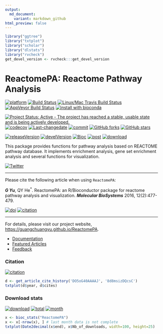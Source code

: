 ```yaml
---
output:
  md_document:
    variant: markdown_github
html_preview: false
---
```



```r
library("ggtree") 
library("txtplot")
library("scholar")
library("dlstats")
library("rvcheck") 
get_devel_version <- rvcheck:::get_devel_version
```

# ReactomePA: Reactome Pathway Analysis

[![platform](http://www.bioconductor.org/shields/availability/devel/ReactomePA.svg)](https://www.bioconductor.org/packages/devel/bioc/html/ReactomePA.html#archives)
[![Build Status](http://www.bioconductor.org/shields/build/devel/bioc/ReactomePA.svg)](https://bioconductor.org/checkResults/devel/bioc-LATEST/ReactomePA/)
[![Linux/Mac Travis Build Status](https://img.shields.io/travis/GuangchuangYu/ReactomePA/master.svg?label=Mac%20OSX%20%26%20Linux)](https://travis-ci.org/GuangchuangYu/ReactomePA)
[![AppVeyor Build Status](https://img.shields.io/appveyor/ci/Guangchuangyu/ReactomePA/master.svg?label=Windows)](https://ci.appveyor.com/project/GuangchuangYu/ReactomePA)
[![install with bioconda](https://img.shields.io/badge/install%20with-bioconda-green.svg?style=flat)](http://bioconda.github.io/recipes/bioconductor-reactomepa/README.html)

[![Project Status: Active - The project has reached a stable, usable state and is being actively developed.](http://www.repostatus.org/badges/latest/active.svg)](http://www.repostatus.org/#active)
[![codecov](https://codecov.io/gh/GuangchuangYu/ReactomePA/branch/master/graph/badge.svg)](https://codecov.io/gh/GuangchuangYu/ReactomePA/)
[![Last-changedate](https://img.shields.io/badge/last%20change-`r gsub('-', '--', Sys.Date())`-green.svg)](https://github.com/GuangchuangYu/ReactomePA/commits/master)
[![commit](http://www.bioconductor.org/shields/commits/bioc/ReactomePA.svg)](https://www.bioconductor.org/packages/devel/bioc/html/ReactomePA.html#svn_source)
[![GitHub forks](https://img.shields.io/github/forks/GuangchuangYu/ReactomePA.svg)](https://github.com/GuangchuangYu/ReactomePA/network) 
[![GitHub stars](https://img.shields.io/github/stars/GuangchuangYu/ReactomePA.svg)](https://github.com/GuangchuangYu/ReactomePA/stargazers) 


[![releaseVersion](https://img.shields.io/badge/release%20version-`r check_bioc("ReactomePA")$latest_version`-green.svg?style=flat)](https://bioconductor.org/packages/ReactomePA)
[![develVersion](https://img.shields.io/badge/devel%20version-`r get_devel_version("GuangchuangYu/ReactomePA")`-green.svg?style=flat)](https://github.com/GuangchuangYu/ReactomePA)
[![Bioc](http://www.bioconductor.org/shields/years-in-bioc/ReactomePA.svg)](https://www.bioconductor.org/packages/devel/bioc/html/ReactomePA.html#since)
[![post](http://www.bioconductor.org/shields/posts/ReactomePA.svg)](https://support.bioconductor.org/t/ReactomePA/)
[![download](http://www.bioconductor.org/shields/downloads/ReactomePA.svg)](https://bioconductor.org/packages/stats/bioc/ReactomePA/)


This package provides functions for pathway analysis based on REACTOME pathway database. It implements enrichment analysis, gene set enrichment analysis and several functions for visualization.

[![Twitter](https://img.shields.io/twitter/url/https/github.com/GuangchuangYu/ReactomePA.svg?style=social)](https://twitter.com/intent/tweet?hashtags=ReactomePA&url=https://guangchuangyu.github.io/ReactomePA)

------------------------------------------------------------------------

Please cite the following article when using `ReactomePA`: 

__*G Yu*__, QY He^\*^. ReactomePA: an R/Bioconductor package for reactome pathway analysis and visualization. __*Molecular BioSystems*__ 2016, 12(2):477-479.

[![doi](https://img.shields.io/badge/doi-10.1039/c5mb00663e-green.svg?style=flat)](http://dx.doi.org/10.1039/c5mb00663e)
[![citation](https://img.shields.io/badge/cited%20by-`r sum(get_article_cite_history('DO5oG40AAAAJ', '8d8msizDQcsC')$cites)`-green.svg?style=flat)](https://scholar.google.com.hk/scholar?oi=bibs&hl=en&cites=3311691878690959578)

------------------------------------------------------------------------

For details, please visit our project website, <https://guangchuangyu.github.io/ReactomePA>.

+ [Documentation](https://guangchuangyu.github.io/ReactomePA/documentation/)
+ [Featured Articles](https://guangchuangyu.github.io/ReactomePA/featuredArticles/)
+ [Feedback](https://guangchuangyu.github.io/ReactomePA/#feedback)

### Citation 

[![citation](https://img.shields.io/badge/cited%20by-`r sum(get_article_cite_history('DO5oG40AAAAJ', '8d8msizDQcsC')$cites)`-green.svg?style=flat)](https://scholar.google.com.hk/scholar?oi=bibs&hl=en&cites=3311691878690959578)


```r
d <- get_article_cite_history('DO5oG40AAAAJ', '8d8msizDQcsC')
txtplot(d$year, d$cites)
```

### Download stats

[![download](http://www.bioconductor.org/shields/downloads/ReactomePA.svg)](https://bioconductor.org/packages/stats/bioc/ReactomePA/)
[![total](https://img.shields.io/badge/downloads-`r sum(bioc_stats("ReactomePA")$Nb_of_downloads)`/total-blue.svg?style=flat)](https://bioconductor.org/packages/stats/bioc/ReactomePA/)
[![month](https://img.shields.io/badge/downloads-`r x <- bioc_stats("ReactomePA"); x$Nb_of_downloads[nrow(x)-1]`/month-blue.svg?style=flat)](https://bioconductor.org/packages/stats/bioc/ReactomePA/)

```r
x <- bioc_stats("ReactomePA")
x <- x[-nrow(x), ] # last month data is not complete
txtplot(Date2decimal(x$end), x$Nb_of_downloads, width=100, height=25)
```


